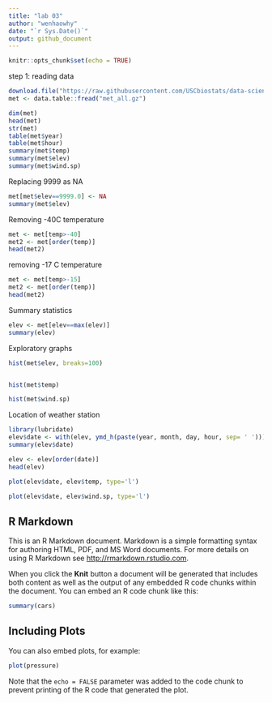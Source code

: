 ```yaml
---
title: "lab 03"
author: "wenhaowhy"
date: "`r Sys.Date()`"
output: github_document
---
```


```r
knitr::opts_chunk$set(echo = TRUE)
```

step 1: reading data
```r

download.file("https://raw.githubusercontent.com/USCbiostats/data-science-data/master/02_met/met_all.gz", "met_all.gz", method="libcurl", timeout = 60)
met <- data.table::fread("met_all.gz")

```
```r
dim(met)
head(met)
str(met)
table(met$year)
table(met$hour)
summary(met$temp)
summary(met$elev)
summary(met$wind.sp)


```


Replacing 9999 as NA
```r
met[met$elev==9999.0] <- NA
summary(met$elev)
```

Removing -40C temperature
```r
met <- met[temp>-40]
met2 <- met[order(temp)]
head(met2)
```

removing -17 C temperature
```r
met <- met[temp>-15]
met2 <- met[order(temp)]
head(met2)
```

Summary statistics
```r
elev <- met[elev==max(elev)]
summary(elev)
```

Exploratory graphs

```r
hist(met$elev, breaks=100)


hist(met$temp)

hist(met$wind.sp)
```


Location of weather station
```r

library(lubridate)
elev$date <- with(elev, ymd_h(paste(year, month, day, hour, sep= ' ')))
summary(elev$date)

elev <- elev[order(date)]
head(elev)

plot(elev$date, elev$temp, type='l')
```


```r
plot(elev$date, elev$wind.sp, type='l')
```


## R Markdown

This is an R Markdown document. Markdown is a simple formatting syntax for authoring HTML, PDF, and MS Word documents. For more details on using R Markdown see <http://rmarkdown.rstudio.com>.

When you click the **Knit** button a document will be generated that includes both content as well as the output of any embedded R code chunks within the document. You can embed an R code chunk like this:

```r
summary(cars)
```

## Including Plots

You can also embed plots, for example:

```r
plot(pressure)
```

Note that the `echo = FALSE` parameter was added to the code chunk to prevent printing of the R code that generated the plot.
